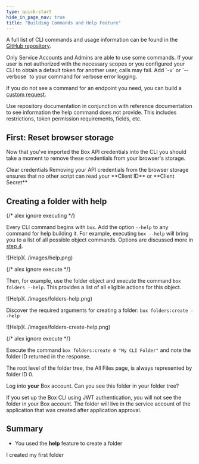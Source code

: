```yaml
---
type: quick-start
hide_in_page_nav: true
title: "Building Commands and Help Feature"
---
```

A full list of CLI commands and usage information can be found in the
[GitHub repository][github].

<Message type='warning'>
  Only Service Accounts and Admins are able to use some commands.
  If your user is not authorized with the necessary scopes or you
  configured your CLI to obtain a default token for another user, calls may
  fail. Add `-v` or `--verbose` to your command for verbose error logging.
</Message>

If you do not see a command for an endpoint you need, you can build a
[custom request][custom].

<Message type='tip'>
  Use repository documentation in conjunction with reference documentation to
  see information the help command does not provide. This includes
  restrictions, token permission requirements, fields, etc.
</Message>

<YouTube id='66wlIyS07Aw' />

## First: Reset browser storage

Now that you've imported the Box API credentials into the CLI you should take a
moment to remove these credentials from your browser's storage.

<ResetButton id='cli,credentials,observable_events'>
  Clear credentials
</ResetButton>

<Message warning>
  Removing your API credentials from the browser storage ensures that no other
  script can read your **Client ID** or **Client Secret**
</Message>

## Creating a folder with help

{/* alex ignore executing */}

Every CLI command begins with `box`. Add the option `--help` to any
command for help building it. For example, executing `box --help` will bring you
to a list of all possible object commands. Options are discussed more in
[step 4][four].

<ImageFrame center>
  ![Help](../images/help.png)
</ImageFrame>

{/* alex ignore execute */}

Then, for example, use the folder object and execute the command
`box folders --help`. This provides a list of all eligible actions for this
object.

<ImageFrame center>
  ![Help](../images/folders-help.png)
</ImageFrame>

Discover the required arguments for creating a folder: `box folders:create --help`

<ImageFrame center>
  ![Help](../images/folders-create-help.png)
</ImageFrame>

{/* alex ignore execute */}

Execute the command `box folders:create 0 "My CLI Folder"` and note the folder
ID returned in the response.

<Message type='tip'>
  The root level of the folder tree, the All Files page, is always represented
  by folder ID 0.
</Message>

Log into **your** Box account. Can you see this folder in your folder tree?

<Message type='warning'>
  If you set up the Box CLI using JWT authentication, you will not see the
  folder in your Box account. The folder will live in the service account
  of the application that was created after application approval.
</Message>

## Summary

- You used the **help** feature to create a folder

<Next>I created my first folder</Next>

[github]: https://github.com/box/boxcli#command-topics-1
[custom]: https://github.com/box/boxcli/blob/master/docs/request.md
[sa]: page://platform/user-types/#service-account
[four]: g://cli/quick-start/options-and-bulk-commands/#options
